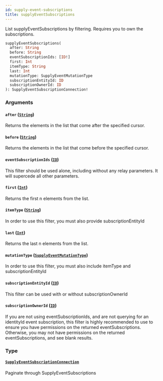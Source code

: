 ```yaml
---
id: supply-event-subscriptions
title: supplyEventSubscriptions
---
```



List supplyEventSubscriptions by filtering. Requires you to own the subscriptions.


```graphql
supplyEventSubscriptions(
  after: String
  before: String
  eventSubscriptionIds: [ID!]
  first: Int
  itemType: String
  last: Int
  mutationType: SupplyEventMutationType
  subscriptionEntityId: ID
  subscriptionOwnerId: ID
): SupplyEventSubscriptionConnection!

```


### Arguments

#### `after` ([`String`](/developers/supplier-apis/supply-api/graphql/reference/scalars/string))

Returns the elements in the list that come after the specified cursor.


#### `before` ([`String`](/developers/supplier-apis/supply-api/graphql/reference/scalars/string))

Returns the elements in the list that come before the specified cursor.


#### `eventSubscriptionIds` ([`ID`](/developers/supplier-apis/supply-api/graphql/reference/scalars/id))

This filter should be used alone, including without any relay parameters.
            It will supercede all other parameters.


#### `first` ([`Int`](/developers/supplier-apis/supply-api/graphql/reference/scalars/int))

Returns the first n elements from the list.


#### `itemType` ([`String`](/developers/supplier-apis/supply-api/graphql/reference/scalars/string))

In order to use this filter, you must also provide subscriptionEntityId


#### `last` ([`Int`](/developers/supplier-apis/supply-api/graphql/reference/scalars/int))

Returns the last n elements from the list.


#### `mutationType` ([`SupplyEventMutationType`](/developers/supplier-apis/supply-api/graphql/reference/enums/supply-event-mutation-type))

In order to use this filter, you must also include itemType and subscriptionEntityId


#### `subscriptionEntityId` ([`ID`](/developers/supplier-apis/supply-api/graphql/reference/scalars/id))

This filter can be used with or without subscriptionOwnerId


#### `subscriptionOwnerId` ([`ID`](/developers/supplier-apis/supply-api/graphql/reference/scalars/id))

If you are not using eventSubscriptionIds, and are not querying for an identityId event subscription,
this filter is highly recommended to use to ensure you have permissions on the returned eventSubscriptions.
Otherwise, you may not have permissions on the returned eventSubscriptions, and see blank results.


### Type

#### [`SupplyEventSubscriptionConnection`](/developers/supplier-apis/supply-api/graphql/reference/objects/supply-event-subscription-connection) 

Paginate through SupplyEventSubscriptions




